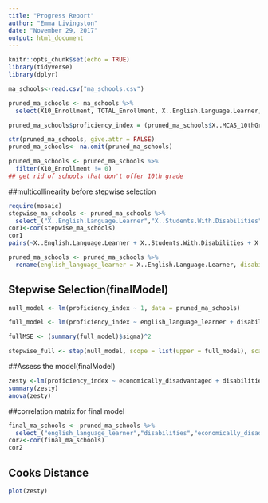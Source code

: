 ```yaml
---
title: "Progress Report"
author: "Emma Livingston"
date: "November 29, 2017"
output: html_document
---
```


```r
knitr::opts_chunk$set(echo = TRUE)
library(tidyverse)
library(dplyr)
```

```r
ma_schools<-read.csv("ma_schools.csv")

pruned_ma_schools <- ma_schools %>%
  select(X10_Enrollment, TOTAL_Enrollment, X..English.Language.Learner, X..Students.With.Disabilities, X..High.Needs, X..Economically.Disadvantaged, X..African.American, X..Asian, X..Hispanic, X..White, X..Native.American, X..Native.Hawaiian..Pacific.Islander, X..Multi.Race..Non.Hispanic, X..Males, X..Females, Total...of.Classes, Average.Class.Size, Number.of.Students, Salary.Totals, Average.Salary, FTE.Count, In.District.Expenditures, Total.In.district.FTEs, Average.In.District.Expenditures.per.Pupil, Total.Expenditures, Total.Pupil.FTEs, Average.Expenditures.per.Pupil, X..Graduated, X..Still.in.School, X..Non.Grad.Completers, X..GED, X..Dropped.Out, X..Permanently.Excluded, X..Attending.College,  X..MCAS_10thGrade_English_A, X..MCAS_10thGrade_English_NI, X..MCAS_10thGrade_English_P, X..MCAS_10thGrade_English_P.A, X..MCAS_10thGrade_English_W.F, X..MCAS_10thGrade_Math_A, X..MCAS_10thGrade_Math_NI, X..MCAS_10thGrade_Math_P, X..MCAS_10thGrade_Math_P.A, X..MCAS_10thGrade_Math_W.F)

pruned_ma_schools$proficiency_index = (pruned_ma_schools$X..MCAS_10thGrade_English_P.A + pruned_ma_schools$X..MCAS_10thGrade_Math_P.A) / 2

str(pruned_ma_schools, give.attr = FALSE)
pruned_ma_schools<- na.omit(pruned_ma_schools)

pruned_ma_schools <- pruned_ma_schools %>%
  filter(X10_Enrollment != 0)
## get rid of schools that don't offer 10th grade
```

##multicollinearity before stepwise selection
```r
require(mosaic)
stepwise_ma_schools <- pruned_ma_schools %>%
  select_("X..English.Language.Learner","X..Students.With.Disabilities","X..Economically.Disadvantaged","X..White","X..Females","Average.Class.Size","Average.Salary","Average.Expenditures.per.Pupil","proficiency_index")
cor1<-cor(stepwise_ma_schools)
cor1
pairs(~X..English.Language.Learner + X..Students.With.Disabilities + X..Economically.Disadvantaged + X..White + X..Females + Average.Class.Size + Average.Salary + Average.Expenditures.per.Pupil+proficiency_index, data = pruned_ma_schools, main = "Simple Scatterplot Matrix")

```

```r
pruned_ma_schools <- pruned_ma_schools %>%
  rename(english_language_learner = X..English.Language.Learner, disabilities = X..Students.With.Disabilities, economically_disadvantaged = X..Economically.Disadvantaged, white = X..White, females = X..Females, avg_class_size = Average.Class.Size, avg_salary = Average.Salary, avg_expenditures_pupil = Average.Expenditures.per.Pupil)
```

## Stepwise Selection(finalModel)
```r
null_model <- lm(proficiency_index ~ 1, data = pruned_ma_schools)

full_model <- lm(proficiency_index ~ english_language_learner + disabilities + economically_disadvantaged + white + females + avg_class_size + avg_salary + avg_expenditures_pupil, data = pruned_ma_schools)

fullMSE <- (summary(full_model)$sigma)^2

stepwise_full <- step(null_model, scope = list(upper = full_model), scale = fullMSE, direction = "both")
```


 
##Assess the model(finalModel)
```r
zesty <-lm(proficiency_index ~ economically_disadvantaged + disabilities + avg_expenditures_pupil + english_language_learner + females + avg_class_size,  data=pruned_ma_schools)
summary(zesty)
anova(zesty)
```



##correlation matrix for final model
```r
final_ma_schools <- pruned_ma_schools %>%
  select_("english_language_learner","disabilities","economically_disadvantaged","females","avg_class_size","avg_expenditures_pupil","proficiency_index")
cor2<-cor(final_ma_schools)
cor2
```

## Cooks Distance
```r
plot(zesty)
```


